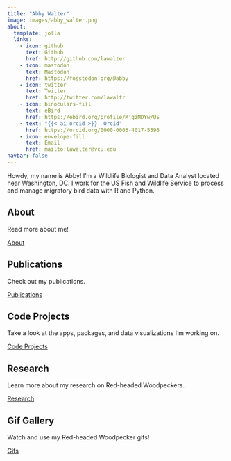 ```yaml
---
title: "Abby Walter"
image: images/abby_walter.png
about:
  template: jolla
  links:
    - icon: github
      text: Github
      href: http://github.com/lawalter
    - icon: mastodon
      text: Mastodon
      href: https://fosstodon.org/@abby
    - icon: twitter
      text: Twitter
      href: http://twitter.com/lawaltr
    - icon: binoculars-fill
      text: eBird
      href: https://ebird.org/profile/MjgzMDYw/US
    - text: "{{< ai orcid >}}  Orcid"
      href: https://orcid.org/0000-0003-4017-5596
    - icon: envelope-fill
      text: Email
      href: mailto:lawalter@vcu.edu
navbar: false
---
```



Howdy, my name is Abby! I'm a Wildlife Biologist and Data Analyst located near Washington, DC. I work for the US Fish and Wildlife Service to process and manage migratory bird data with R and Python.

::: {.grid}

::: {.g-col-12 .g-col-md-6}

## About

Read more about me!

<a href="about.html" class="btn btn-primary">About</a>

:::

::: {.g-col-12 .g-col-md-6}

## Publications

Check out my publications.

<a href="publications.html" class="btn btn-primary">Publications</a>

:::

::: {.g-col-12 .g-col-md-6}

## Code Projects

Take a look at the apps, packages, and data visualizations I’m working on.

<a href="coding.html" class="btn btn-primary">Code Projects</a>

:::

::: {.g-col-12 .g-col-md-6}

## Research

Learn more about my research on Red-headed Woodpeckers.

<a href="research.html" class="btn btn-primary">Research</a>

:::

::: {.g-col-12 .g-col-md-6}

## Gif Gallery

Watch and use my Red-headed Woodpecker gifs!

<a href="gifs.html" class="btn btn-primary">Gifs</a>

:::

:::
